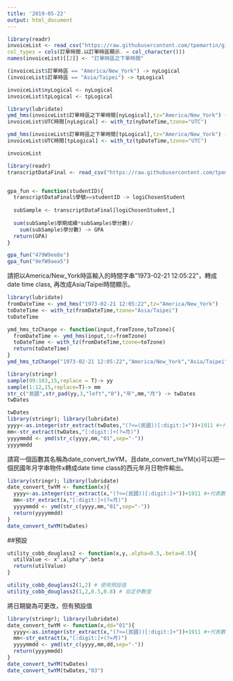 ```yaml
---
title: '2019-05-22'
output: html_document
---
```


```r
library(readr)
invoiceList <- read_csv("https://raw.githubusercontent.com/tpemartin/github-data/master/invoiceList.csv",
col_types = cols(訂單時間.以訂單時區顯示. = col_character()))
names(invoiceList)[[2]] <- "訂單時區之下單時間"
```

```r
(invoiceList$訂單時區 == "America/New_York") -> nyLogical
(invoiceList$訂單時區 == "Asia/Taipei") -> tpLogical

invoiceList$nyLogical <- nyLogical
invoiceList$tpLogical <- tpLogical

library(lubridate)
ymd_hms(invoiceList$訂單時區之下單時間[nyLogical],tz="America/New_York") -> nyDateTime
invoiceList$UTC時間[nyLogical] <- with_tz(nyDateTime,tzone="UTC")

ymd_hms(invoiceList$訂單時區之下單時間[tpLogical],tz="America/New_York") -> tpDateTime
invoiceList$UTC時間[tpLogical] <- with_tz(tpDateTime,tzone="UTC")

invoiceList
```


```r
library(readr)
transcriptDataFinal <- read_csv("https://raw.githubusercontent.com/tpemartin/github-data/master/transcriptDataFinal.csv")


gpa_fun <- function(studentID){
  transcriptDataFinal$學號==studentID -> logiChosenStudent
  
  subSample <- transcriptDataFinal[logiChosenStudent,]
  
  sum(subSample$學期成績*subSample$學分數)/
    sum(subSample$學分數) -> GPA
  return(GPA)
}
```

```r
gpa_fun("479W9ee8e")
gpa_fun("9efW9aea5")
```


請把以America/New_York時區輸入的時間字串"1973-02-21 12:05:22"，轉成date time class, 再改成Asia/Taipei時間顯示。
```r
library(lubridate)
fromDateTime <- ymd_hms("1973-02-21 12:05:22",tz="America/New_York")
toDateTime <- with_tz(fromDateTime,tzone="Asia/Taipei")
toDateTime
```

```r
ymd_hms_tzChange <- function(input,fromTzone,toTzone){
  fromDateTime <- ymd_hms(input,tz=fromTzone)
  toDateTime <- with_tz(fromDateTime,tzone=toTzone)
  return(toDateTime)
}
ymd_hms_tzChange("1973-02-21 12:05:22","America/New_York","Asia/Taipei")
```


```r
library(stringr)
sample(99:103,15,replace = T)-> yy
sample(1:12,15,replace=T)-> mm
str_c("民國",str_pad(yy,3,"left","0"),"年",mm,"月") -> twDates
twDates
```

```r
twDates
library(stringr); library(lubridate)
yyyy<-as.integer(str_extract(twDates,"(?<=(民國))[:digit:]+"))+1911 #+代表數字們
mm<-str_extract(twDates,"[:digit:]+(?=月)")
yyyymmdd <- ymd(str_c(yyyy,mm,"01",sep="-"))
yyyymmdd
```

請寫一個函數其名稱為date_convert_twYM，且date_convert_twYM(x)可以把一個民國年月字串物件x轉成date time class的西元年月日物件輸出。
```r
library(stringr); library(lubridate)
date_convert_twYM <- function(x){
  yyyy<-as.integer(str_extract(x,"(?<=(民國))[:digit:]+"))+1911 #+代表數字們
  mm<-str_extract(x,"[:digit:]+(?=月)")
  yyyymmdd <- ymd(str_c(yyyy,mm,"01",sep="-"))
  return(yyyymmdd)
}
date_convert_twYM(twDates)
```


##預設
```r
utility_cobb_douglass2 <- function(x,y,.alpha=0.5,.beta=0.5){
  utilValue <- x^.alpha*y^.beta
  return(utilValue)
}
```

```r
utility_cobb_douglass2(1,2) # 使用預設值
utility_cobb_douglass2(1,2,0.5,0.8) # 自定參數值
```

將日期變為可更改，但有預設值
```r
library(stringr); library(lubridate)
date_convert_twYM <- function(x,dd="01"){
  yyyy<-as.integer(str_extract(x,"(?<=(民國))[:digit:]+"))+1911 #+代表數字們
  mm<-str_extract(x,"[:digit:]+(?=月)")
  yyyymmdd <- ymd(str_c(yyyy,mm,dd,sep="-"))
  return(yyyymmdd)
}
date_convert_twYM(twDates)
date_convert_twYM(twDates,"03")
```

